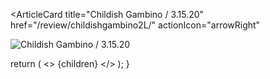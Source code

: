 <ArticleCard
  title="Childish Gambino / 3.15.20"
  href="/review/childishgambino2L/"
  actionIcon="arrowRight"
>

![Childish Gambino / 3.15.20](../../images/cd/childishgambino2L.jpg) 

</ArticleCard>

  return (
    <>
      {children}
    </>
  );
}